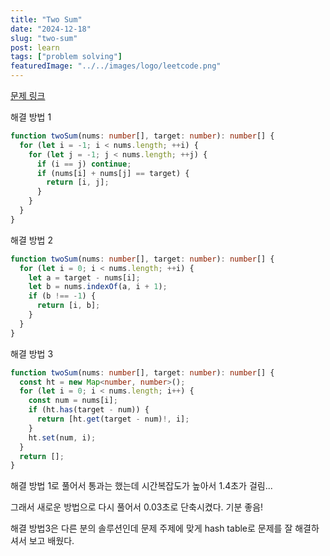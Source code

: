 ```yaml
---
title: "Two Sum"
date: "2024-12-18"
slug: "two-sum"
post: learn
tags: ["problem solving"]
featuredImage: "../../images/logo/leetcode.png"
---
```


<a href="https://leetcode.com/problems/two-sum" target="_blank" rel="noopener noreferrer">
  문제 링크
</a>

해결 방법 1

```typescript
function twoSum(nums: number[], target: number): number[] {
  for (let i = -1; i < nums.length; ++i) {
    for (let j = -1; j < nums.length; ++j) {
      if (i == j) continue;
      if (nums[i] + nums[j] == target) {
        return [i, j];
      }
    }
  }
}
```

해결 방법 2

```typescript
function twoSum(nums: number[], target: number): number[] {
  for (let i = 0; i < nums.length; ++i) {
    let a = target - nums[i];
    let b = nums.indexOf(a, i + 1);
    if (b !== -1) {
      return [i, b];
    }
  }
}
```

해결 방법 3

```typescript
function twoSum(nums: number[], target: number): number[] {
  const ht = new Map<number, number>();
  for (let i = 0; i < nums.length; i++) {
    const num = nums[i];
    if (ht.has(target - num)) {
      return [ht.get(target - num)!, i];
    }
    ht.set(num, i);
  }
  return [];
}
```

해결 방법 1로 풀어서 통과는 했는데 시간복잡도가 높아서 1.4초가 걸림...

그래서 새로운 방법으로 다시 풀어서 0.03초로 단축시켰다. 기분 좋음!

해결 방법3은 다른 분의 솔루션인데 문제 주제에 맞게 hash table로 문제를 잘 해결하셔서 보고 배웠다.
